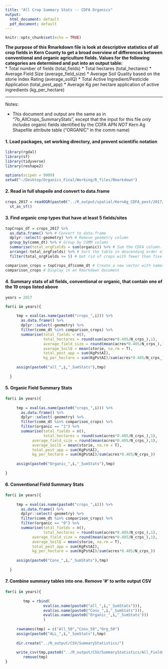 ```yaml
---
title: "All Crop Summary Stats -- CDFA Organics"
output:
  html_document: default
  pdf_document: default
---
```


```r
knitr::opts_chunk$set(echo = TRUE)
```

**The purpose of this Rmarkdown file is look at descriptive statistics of all crop fields in Kern County to get a broad overview of differences between conventional and organic agriculture fields. Values for the following categories are determined and put into an output table: **  
      * Total number of fields (total_fields)
      * Total hectares (total_hectares)
      * Average Field Size (average_field_size)
      * Average Soil Quality based on the storie Index Rating (average_soilQ)
      * Total Active Ingredient/Pesticide Application (total_pest_app)
      * Average Kg per hectare application of active ingredients (kg_per_hectare)

***

Notes:

- This document and output are the same as in "7b_AllCrops_SummaryStats", except that the input for this file *only includes* organic fields identified by the CDFA APN *NOT* Kern Ag Shapefile attribute table ("ORGANIC" in the comm name)

#### 1. Load packages, set working directory, and prevent scientific notation
```r

library(rgdal)
library(sf)
library(tidyverse)
library(reshape2)

options(scipen = 9999)
setwd("~/Desktop/Organics_Final/Working/R_files/Rmarkdown")
```

#### 2. Read in full shapeile and convert to data.frame
```r

crops_2017 = readOGR(paste0("../R_output/spatial/KernAg_CDFA_pest/2017/FINAL/KernAg_CDFA_Pest_FINAL.shp")) %>% 
  st_as_sf()

```

#### 3. Find organic crop types that have at least 5 fields/sites
```r

topCrops_df = crops_2017 %>% 
  as.data.frame() %>% # Convert to data.frame
  dplyr::select(-geometry) %>% # Remove geometry column
  group_by(comm_dt) %>% # Group by COMM column
  summarise(total_orgFields = sum(organic)) %>% # Sum the CDFA column. This tells us how much organic fields of each crop type there are
  arrange(-total_orgFields) %>% # Sort the table in descending order of number of fields per crop type
  filter(total_orgFields >= 5) # Get rid of crops with fewer than five fields

comparison_crops = topCrops_df$comm_dt # Create a new vector with names of crops with at least five fields
comparison_crops # Display in an Rmarkdown document
```

#### 4. Summary stats of all fields, conventional or organic, that contain one of the 19 crops listed above
```r

years = 2017

for(i in years){
    
     tmp = eval(as.name(paste0("crops_",i))) %>% 
       as.data.frame() %>% 
       dplyr::select(-geometry) %>% 
       filter(comm_dt %in% comparison_crops) %>% 
       summarise(total_fields = n(),
                 total_hectares = round(sum(acres*0.405/N_crps_),1),
                 average_field_size = round(mean(acres*0.405/N_crps_),1),
                 average_SoilQ = mean(storie, na.rm = T),
                 total_pest_app = sum(KgPstAI),
                 kg_per_hectare = sum(KgPstAI)/sum(acres*0.405/N_crps_))
     
     assign(paste0("all_",i,"_SumStats"),tmp)
     
  }

```

#### 5. Organic Field Summary Stats
```r
for(i in years){
    
     tmp = eval(as.name(paste0("crops_",i))) %>% 
       as.data.frame() %>% 
       dplyr::select(-geometry) %>% 
       filter(comm_dt %in% comparison_crops) %>% 
       filter(organic == "1") %>% 
       summarise(total_fields = n(),
                 total_hectares = round(sum(acres*0.405/N_crps_),1),
            average_field_size = round(mean(acres*0.405/N_crps_),1),
            average_SoilQ = mean(storie, na.rm = T),
            total_pest_app = sum(KgPstAI),
            kg_per_hectare = sum(KgPstAI)/sum(acres*0.405/N_crps_))
     
     assign(paste0("Organic_",i,"_SumStats"),tmp)
     
}

```

#### 6. Conventional Field Summary Stats
```r
for(i in years){
    
     tmp = eval(as.name(paste0("crops_",i))) %>% 
       as.data.frame() %>% 
       dplyr::select(-geometry) %>% 
       filter(comm_dt %in% comparison_crops) %>% 
       filter(organic == "0") %>% 
       summarise(total_fields = n(),
                 total_hectares = round(sum(acres*0.405/N_crps_),1),
            average_field_size = round(mean(acres*0.405/N_crps_),1),
            average_SoilQ = mean(storie, na.rm = T),
            total_pest_app = sum(KgPstAI),
            kg_per_hectare = sum(KgPstAI)/sum(acres*0.405/N_crps_))
     
     assign(paste0("Conv_",i,"_SumStats"),tmp)
     
  }
```

#### 7. Combine summary tables into one. Remove '#' to write output CSV
```r

for(i in years){
    
        tmp = rbind(
                 eval(as.name(paste0("all_",i,"_SumStats"))),
                 eval(as.name(paste0("Conv_",i,"_SumStats"))),
                 eval(as.name(paste0("Organic_",i,"_SumStats")))
                 )
     
     rownames(tmp) = c("All_50","Conv_50","Org_50")
     assign(paste0("ALL_",i,"_SumStats"),tmp)
     
     dir.create("../R_output/CSV/SummaryStatistics/")
     
     write_csv(tmp,paste0("../R_output/CSV/SummaryStatistics/All_Fields_",i,"_CDFAonly.csv"))
        remove(tmp)
}
```


